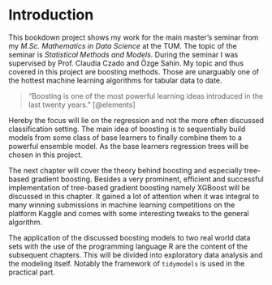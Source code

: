 # Introduction {#intro}


This bookdown project shows my work for the main master's seminar from my *M.Sc. Mathematics in Data Science* at the TUM. The topic of the seminar is *Statistical Methods and Models*. During the seminar I was supervised by Prof. Claudia Czado and Özge Sahin. My topic and thus covered in this project are boosting methods. Those are unarguably one of the hottest machine learning algorithms for tabular data to date.

> "Boosting is one of the most powerful learning ideas introduced in the last
> twenty years." [@elements]


Hereby the focus will lie on the regression and not the more often discussed classification setting. The main idea of boosting is to sequentially build models from some class of base learners to finally combine them to a powerful ensemble model. As the base learners regression trees will be chosen in this project. 

The next chapter will cover the theory behind boosting and especially tree-based gradient boosting. Besides a very prominent, efficient and successful implementation of tree-based gradient boosting namely XGBoost will be discussed in this chapter. It gained a lot of attention when it was integral to many winning submissions in machine learning competitions on the platform Kaggle and comes with some interesting tweaks to the general algorithm.

The application of the discussed boosting models to two real world data sets with the use of the programming language R are the content of the subsequent chapters. This will be divided into exploratory data analysis and the modeling itself. Notably the framework of `tidymodels` is used in the practical part.










